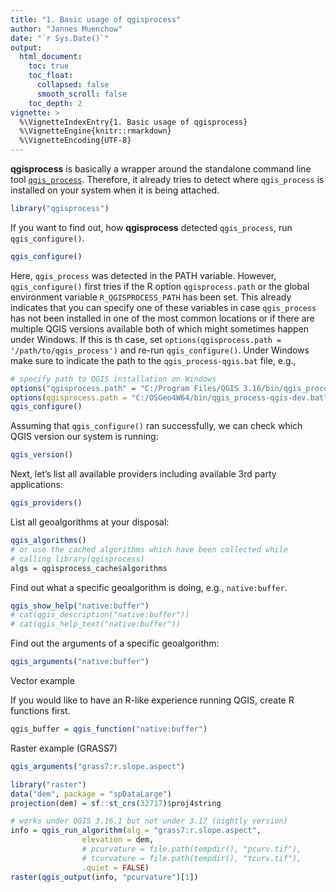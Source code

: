 ```yaml
---
title: "1. Basic usage of qgisprocess"
author: "Jannes Muenchow"
date: "`r Sys.Date()`"
output:
  html_document:
    toc: true
    toc_float:
      collapsed: false
      smooth_scroll: false
    toc_depth: 2
vignette: >
  %\VignetteIndexEntry{1. Basic usage of qgisprocess}
  %\VignetteEngine{knitr::rmarkdown}
  %\VignetteEncoding{UTF-8}
---
```


**qgisprocess** is basically a wrapper around the standalone command line tool [`qgis_process`](https://github.com/qgis/QGIS-Documentation/issues/5803).
Therefore, it already tries to detect where `qgis_process` is installed on your system when it is being attached.

```r
library("qgisprocess")
```

If you want to find out, how **qgisprocess**  detected `qgis_process`, run `qgis_configure()`.

```r
qgis_configure()
```

Here, `qgis_process` was detected in the PATH variable.
However, `qgis_configure()` first tries if the R option `qgisprocess.path` or the global environment variable `R_QGISPROCESS_PATH` has been set.
This already indicates that you can specify one of these variables in case `qgis_process` has not been installed in one of the most common locations or if there are multiple QGIS versions available both of which might sometimes happen under Windows.
If this is th case, set `options(qgisprocess.path = '/path/to/qgis_process')` and re-run `qgis_configure()`.
Under Windows make sure to indicate the path to the `qgis_process-qgis.bat` file, e.g.,

```r
# specify path to QGIS installation on Windows 
options("qgisprocess.path" = "C:/Program Files/QGIS 3.16/bin/qgis_process-qgis.bat")
options(qgisprocess.path = "C:/OSGeo4W64/bin/qgis_process-qgis-dev.bat")
qgis_configure()
```

Assuming that `qgis_configure()` ran successfully, we can check which QGIS version our system is running:

```r
qgis_version()
```

Next, let's list all available providers including available 3rd party applications: 

```r
qgis_providers()
```

List all geoalgorithms at your disposal:

```r
qgis_algorithms()
# or use the cached algorithms which have been collected while
# calling library(qgisprocess)
algs = qgisprocess_cache$algorithms
```



Find out what a specific geoalgorithm is doing, e.g., `native:buffer`.

```r
qgis_show_help("native:buffer")
# cat(qgis_description("native:buffer"))
# cat(qgis_help_text("native:buffer"))
```

Find out the arguments of a specific geoalgorithm:

```r
qgis_arguments("native:buffer")
```


Vector example

If you would like to have an R-like experience running QGIS, create R functions first.

```r
qgis_buffer = qgis_function("native:buffer")
```


Raster example (GRASS7)

```r
qgis_arguments("grass7:r.slope.aspect")
```

```r
library("raster")
data("dem", package = "spDataLarge")
projection(dem) = sf::st_crs(32717)$proj4string

# works under QGIS 3.16.1 but not under 3.17 (nightly version)
info = qgis_run_algorithm(alg = "grass7:r.slope.aspect",
                elevation = dem, 
                # pcurvature = file.path(tempdir(), "pcurv.tif"),
                # tcurvature = file.path(tempdir(), "tcurv.tif"),
                .quiet = FALSE)
raster(qgis_output(info, "pcurvature")[1])
```

<!--
# raster example
## ----slope_aspect, eval = TRUE, messages = FALSE, cache = FALSE----------
params$elevation <- dem
params$pcurvature <- file.path(tempdir(), "pcurv.tif")
params$tcurvature <- file.path(tempdir(), "tcurv.tif")
out <- run_qgis(alg = "grass7:r.slope.aspect",
                params = params,
                load_output = TRUE,
                show_output_paths = FALSE)
class(out)
names(out)

## ----eval = FALSE--------------------------------------------------------
library("raster")
plot(stack(out))

-->
